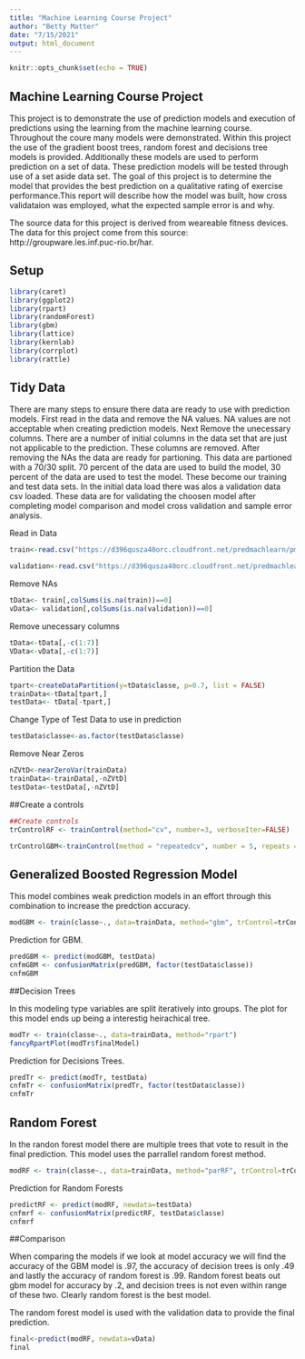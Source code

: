 ---
title: "Machine Learning Course Project"
author: "Betty Matter"
date: "7/15/2021"
output: html_document
---

```{r setup, include=FALSE}
knitr::opts_chunk$set(echo = TRUE)
```

## Machine Learning Course Project

This project is to demonstrate the use of prediction models and execution of predictions using the learning from the machine learning course.  Throughout the coure many models were demonstrated.  Within this project the use of the gradient boost trees, random forest and decisions tree models is provided.  Additionally these models are used to perform prediction on a set of data.  These prediction models will be tested through use of a set aside data set.  The goal of this project is to determine the model that provides the best prediction  on a qualitative rating of exercise performance.This report will describe how the model was built, how cross validataion was employed, what the expected sample error is and why. 

The source data for this project is derived from weareable fitness devices.  The data for this project come from this source: http://groupware.les.inf.puc-rio.br/har. 

## Setup 
```{r}
library(caret)
library(ggplot2)
library(rpart)
library(randomForest)
library(gbm)
library(lattice)
library(kernlab)
library(corrplot)
library(rattle)
```

## Tidy Data
There are many steps to ensure there data are ready to use with prediction models.  First read in the data and remove the NA values.  NA values are not acceptable when creating prediction models.  Next Remove the unecessary columns.  There are a number of initial columns in the data set that are just not applicable to the prediction.  These columns are removed.  After removing the NAs the data are ready for partioning.  This data are partioned with a 70/30 split.  70 percent of the data are used to build the model, 30 percent of the data are used to test the model.  These become our training and test data sets.  In the initial data load there was alos a validation data csv loaded.  These data are for validating the choosen model after completing model comparison and model cross validation and sample error analysis. 


Read in Data

```{r}
train<-read.csv("https://d396qusza40orc.cloudfront.net/predmachlearn/pml-training.csv", header = TRUE)

validation<-read.csv("https://d396qusza40orc.cloudfront.net/predmachlearn/pml-testing.csv", header = TRUE)
```

Remove NAs

```{r}
tData<- train[,colSums(is.na(train))==0]
vData<- validation[,colSums(is.na(validation))==0]
```

Remove unecessary columns

```{r}
tData<-tData[,-c(1:7)]
VData<-vData[,-c(1:7)]
```

Partition the Data
```{r}
tpart<-createDataPartition(y=tData$classe, p=0.7, list = FALSE)
trainData<-tData[tpart,]
testData<- tData[-tpart,]
```

Change Type of Test Data to use in prediction
```{r}
testData$classe<-as.factor(testData$classe)
```


Remove Near Zeros
```{r}
nZVtD<-nearZeroVar(trainData)
trainData<-trainData[,-nZVtD]
testData<-testData[,-nZVtD]
```
##Create a controls

```{r}
##Create controls
trControlRF <- trainControl(method="cv", number=3, verboseIter=FALSE)

trControlGBM<-trainControl(method = "repeatedcv", number = 5, repeats = 1)
```



## Generalized Boosted Regression Model

This model combines weak prediction models in an effort through this combination to increase the predction accuracy.

```{r}
modGBM <- train(classe~., data=trainData, method="gbm", trControl=trControlGBM, verbose = FALSE)
```

Prediction for GBM.

```{r}
predGBM <- predict(modGBM, testData)
cnfmGBM <- confusionMatrix(predGBM, factor(testData$classe))
cnfmGBM
```

##Decision Trees

In this modeling type variables are split iteratively into groups. The plot for this model ends up being a interestig heirachical tree. 

```{r}
modTr <- train(classe~., data=trainData, method="rpart")
fancyRpartPlot(modTr$finalModel)
```

Prediction for Decisions Trees.

```{r}
predTr <- predict(modTr, testData)
cnfmTr <- confusionMatrix(predTr, factor(testData$classe))
cnfmTr
```


## Random Forest

In the randon forest model there are multiple trees that vote to result in the final prediction. This model uses the parrallel random forest method. 

```{r}
modRF <- train(classe~., data=trainData, method="parRF", trControl=trControlRF)
```

Prediction for Random Forests


```{r}
predictRF <- predict(modRF, newdata=testData)
cnfmrf <- confusionMatrix(predictRF, testData$classe)
cnfmrf
```

##Comparison

When comparing the models if we look at model accuracy we will find the accuracy of the GBM model is .97, the accuracy of decision trees is only .49 and lastly the accuracy of random forest is .99.  Random forest beats out gbm model for accuracy by .2, and decision trees is not even within range of these two.  Clearly random forest is the best model.  

The random forest model is used with the validation data to provide the final prediction.

```{r}
final<-predict(modRF, newdata=vData)
final 
```